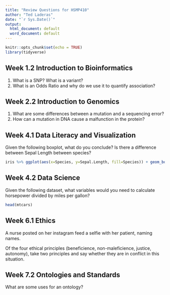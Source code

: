 ```yaml
---
title: "Review Questions for HSMP410"
author: "Ted Laderas"
date: "`r Sys.Date()`"
output:
  html_document: default
  word_document: default
---
```


```r
knitr::opts_chunk$set(echo = TRUE)
library(tidyverse)
```

## Week 1.2 Introduction to Bioinformatics

1. What is a SNP? What is a variant?
1. What is an Odds Ratio and why do we use it to quantify association?


## Week 2.2 Introduction to Genomics

1. What are some differences between a mutation and a sequencing error?
1. How can a mutation in DNA cause a malfunction in the protein? 

## Week 4.1 Data Literacy and Visualization

Given the following boxplot, what do you conclude? Is there a difference between Sepal Length between species?

```r
iris %>% ggplot(aes(x=Species, y=Sepal.Length, fill=Species)) + geom_boxplot()
```

## Week 4.2 Data Science

Given the following dataset, what variables would you need to calculate horsepower divided by miles per gallon?

```r
head(mtcars)
```

## Week 6.1 Ethics

A nurse posted on her instagram feed a selfie with her patient, naming names.

Of the four ethical principles (beneficience, non-maleficience, justice, autonomy), take two principles and say whether they are in conflict in this situation.

## Week 7.2 Ontologies and Standards

What are some uses for an ontology?

